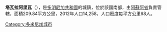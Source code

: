 {{Coord|18|34|N|70|53|W|display=title}}

'''塔瓦拉阿里瓦'''（{{lang-es|Tábara Arriba}}），是[[多明尼加共和國|多明尼加共和國]]的城鎮，位於該國南部，由[[阿蘇阿省|阿蘇阿省]]負責管轄，面積209.84平方公里，2012年人口14,258，人口密度每平方公里68人。

{{DominicanRepublic-geo-stub}}
[[Category:多米尼加城市|Category:多米尼加城市]]
